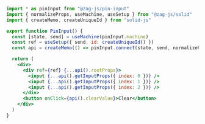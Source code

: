 ```jsx
import * as pinInput from "@zag-js/pin-input"
import { normalizeProps, useMachine, useSetup } from "@zag-js/solid"
import { createMemo, createUniqueId } from "solid-js"

export function PinInput() {
  const [state, send] = useMachine(pinInput.machine)
  const ref = useSetup({ send, id: createUniqueId() })
  const api = createMemo(() => pinInput.connect(state, send, normalizeProps))

  return (
    <div>
      <div ref={ref} {...api().rootProps}>
        <input {...api().getInputProps({ index: 0 })} />
        <input {...api().getInputProps({ index: 1 })} />
        <input {...api().getInputProps({ index: 2 })} />
      </div>
      <button onClick={api().clearValue}>Clear</button>
    </div>
  )
}
```
